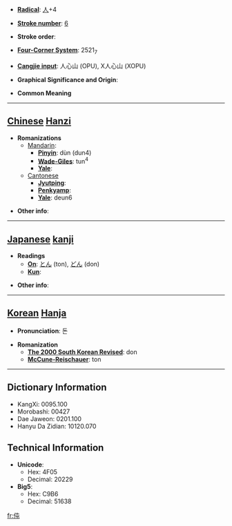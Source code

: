 * '''[[Wiktionary:Chinese radical index| Radical]]''': [[Wiktionary:Chinese radical index 人|人]]+4

* '''[[Wiktionary:Chinese total strokes index|Stroke number]]''': [[Wiktionary:Chinese total strokes index 6|6]]

* '''Stroke order''': 

* '''[[Wiktionary:Chinese four corner index|Four-Corner System]]''': 2521<sub>7</sub>

* '''[[Wiktionary:Chinese Cangjie index|Cangjie input]]''': 人心山 (OPU), X人心山 (XOPU)

* '''Graphical Significance and Origin''': 

* '''Common Meaning'''

----

== [[Chinese]] [[Hanzi]] ==

* '''Romanizations'''
** [[Mandarin]]:
*** '''[[Pinyin]]''': dùn (dun4)
*** '''[[Wade-Giles]]''': tun<sup>4</sup>
*** '''[[Yale]]''': 
**[[Cantonese]]
***'''[[Jyutping]]''':
***'''[[Penkyamp]]''': 
***'''[[Yale]]''': deun6

* '''Other info''': 

----

== [[Japanese]] [[kanji]] ==

* '''Readings'''
** '''[[On]]''': [[とん]] (ton), [[どん]] (don)
** '''[[Kun]]''': 

* '''Other info''':  

----

== [[Korean]] [[Hanja]] ==

* '''Pronunciation''': 돈

* '''Romanization'''
** '''[[The 2000 South Korean Revised Romanization|The 2000 South Korean Revised]]''': don
** '''[[McCune-Reischauer]]''': ton

----

== Dictionary Information ==

* KangXi: 0095.100
* Morobashi: 00427
* Dae Jaweon: 0201.100
* Hanyu Da Zidian: 10120.070

== Technical Information ==

* '''Unicode''':
** Hex: 4F05
** Decimal: 20229
* '''Big5''':
** Hex: C9B6
** Decimal: 51638

[[fr:伅]]